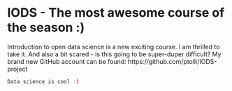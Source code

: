 
# IODS - The most awesome course of the season :)

Introduction to open data science is a new exciting course. I am thrilled to take it. And also a bit scared - is this going to be super-duper difficult?
My brand new GitHub account can be found: https://github.com/ptolli/IODS-project

```r
Data science is cool :)
```